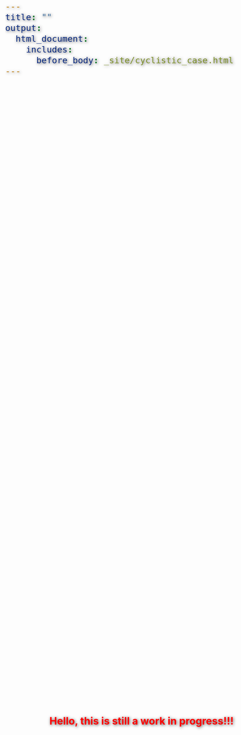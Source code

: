 ```yaml
---
title: ""
output:
  html_document:
    includes:
      before_body: _site/cyclistic_case.html
---
```

<head>
  <style>
        /* Title Container Styling */
        .title-container {
        width: 40%;
        height: auto;
        background-image: url('images/cloud_title2.png');
        background-color: transparent !important;
        background-size: cover;
        background-position: center;
        background-repeat: no-repeat;
        display: flex;
        align-items: center;
        justify-content: center;
        color: rgba(0, 100, 250, 0.8);
        font-size: 1em;
        text-shadow: 2px 2px 5px rgba(0, 0, 0, 0.2);
        margin-bottom: 10px;
        border: none;
        }
    </style>

<head>
  <style>
    /* Reset default margins & paddings */
    * {
        margin: 0;
        padding: 0;
        box-sizing: border-box;
        
    }

    html, body {
        width: 100%;
        height: 100%;
        overflow-x: hidden;
        scroll-behavior: smooth; /* Optional: Smooth scrolling */
    }
    

    /* Make the image scroll without needing extra content */
    body {
        background-image: url('images/ki-capa.jpg'); /* Update with your image path */
        background-size: cover;
        background-position: top;
        background-repeat: no-repeat;
        background-attachment: scroll; /* Make the image scroll */
        color: white;
        font-size: 2em;
        text-shadow: 2px 2px 10px rgba(0, 0, 0, 0.7);
        height: 100vh; /* Create scrolling effect without extra content */
        overflow-y: scroll; /* Enable vertical scrolling */
        class="main-content"
    }
  </style>
</head>

<div style="display: flex; justify-content: center; align-items: center; height: 100vh;">
<p style="color: red; font-size: 1em; font-weight: bold;">
        Hello, this is still a work in progress!!!
</p>
</div>